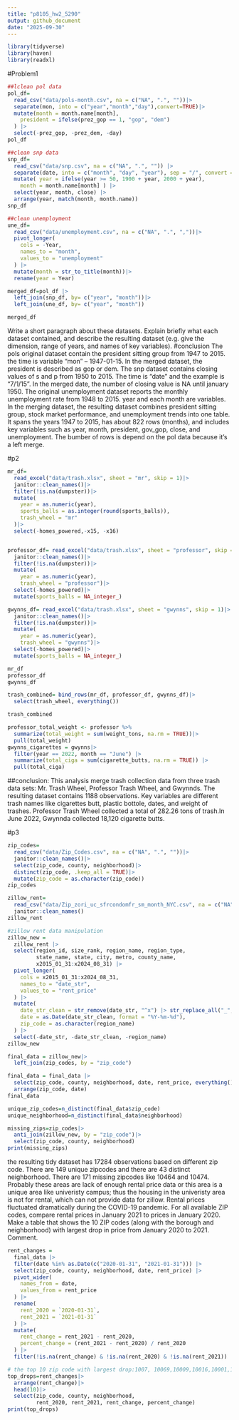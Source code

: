 ```yaml
---
title: "p8105_hw2_5290"
output: github_document
date: "2025-09-30"
---
```


```r
library(tidyverse)
library(haven)
library(readxl)
```

#Problem1
```r
##lclean pol data
pol_df=
  read_csv("data/pols-month.csv", na = c("NA", ".", ""))|>
  separate(mon, into = c("year","month","day"),convert=TRUE)|>
  mutate(month = month.name[month],
    president = ifelse(prez_gop == 1, "gop", "dem")
  ) |>
  select(-prez_gop, -prez_dem, -day)
pol_df

```
```r
##clean snp data
snp_df=
  read_csv("data/snp.csv", na = c("NA", ".", "")) |>
  separate(date, into = c("month", "day", "year"), sep = "/", convert = TRUE) |>
  mutate( year = ifelse(year >= 50, 1900 + year, 2000 + year),
    month = month.name[month] ) |>
  select(year, month, close) |>
  arrange(year, match(month, month.name))
snp_df
```
```r
##clean unemployment
une_df=
  read_csv("data/unemployment.csv", na = c("NA", ".", ","))|>
  pivot_longer(
    cols = -Year,
    names_to = "month",
    values_to = "unemployment"
  ) |>
  mutate(month = str_to_title(month))|>
  rename(year = Year)


```
```r
merged_df=pol_df |>
  left_join(snp_df, by= c("year", "month"))|>
  left_join(une_df, by= c("year", "month"))

merged_df
```
Write a short paragraph about these datasets. Explain briefly what each dataset contained, and describe the resulting dataset (e.g. give the dimension, range of years, and names of key variables).
#conclusion
The pols original dataset contain the president sitting group from 1947 to 2015. the time is variable "mon" -- 1947-01-15. In the merged dataset, the president is described as gop or dem. 
The snp dataset contains closing values of s and p from 1950 to 2015. The time is "date" and the example is "7/1/15". In the merged date, the number of closing value is NA until january 1950. 
The original unemployment dataset reports the monthly unemployment rate from 1948 to 2015. year and each month are variables.
In the merging dataset, the resulting dataset combines president sitting group, stock market performance, and unemployment trends into one table. It spans the years 1947 to 2015, has about 822 rows (months), and includes key variables such as year, month, president, gov_gop, close, and unemployment. The bumber of rows is depend on the pol data because it's a left merge. 

#p2
```r
mr_df= 
  read_excel("data/trash.xlsx", sheet = "mr", skip = 1)|>
  janitor::clean_names()|>
  filter(!is.na(dumpster))|>
  mutate(
    year = as.numeric(year),
    sports_balls = as.integer(round(sports_balls)),
    trash_wheel = "mr"
  )|>
  select(-homes_powered,-x15, -x16)


professor_df= read_excel("data/trash.xlsx", sheet = "professor", skip = 1)|>
  janitor::clean_names()|>
  filter(!is.na(dumpster))|>
  mutate(
    year = as.numeric(year),
    trash_wheel = "professor")|>
  select(-homes_powered)|>
  mutate(sports_balls = NA_integer_)

gwynns_df= read_excel("data/trash.xlsx", sheet = "gwynns", skip = 1)|>
  janitor::clean_names()|>
  filter(!is.na(dumpster))|>
  mutate(
    year = as.numeric(year),
    trash_wheel = "gwynns")|>
  select(-homes_powered)|>
  mutate(sports_balls = NA_integer_)
```
```r
mr_df
professor_df
gwynns_df
```




```r
trash_combined= bind_rows(mr_df, professor_df, gwynns_df)|> 
  select(trash_wheel, everything())

trash_combined

```
```r
professor_total_weight <- professor %>%   
  summarize(total_weight = sum(weight_tons, na.rm = TRUE))|>
  pull(total_weight)                   
gwynns_cigarettes = gwynns|>        
  filter(year == 2022, month == "June") |> 
  summarize(total_ciga = sum(cigarette_butts, na.rm = TRUE)) |> 
  pull(total_ciga)   

```

##conclusion:
This analysis merge trash collection data from three trash data sets: Mr. Trash Wheel, Professor Trash Wheel, and Gwynnds. The resulting dataset contains 1188 observations. Key variables are different trash names like cigarettes butt, plastic bottole, dates, and weight of trashes. Professor Trash Wheel collected a total of 282.26 tons of trash.In June 2022, Gwynnda collected 18,120 cigarette butts.

#p3
```r
zip_codes=
  read_csv("data/Zip_Codes.csv", na = c("NA", ".", ""))|>
  janitor::clean_names()|>
  select(zip_code, county, neighborhood)|>
  distinct(zip_code, .keep_all = TRUE)|>
  mutate(zip_code = as.character(zip_code))
zip_codes

zillow_rent=
  read_csv("data/Zip_zori_uc_sfrcondomfr_sm_month_NYC.csv", na = c("NA", ".", ""))|>
  janitor::clean_names()
zillow_rent
```

```r
#zillow rent data manipulation
zillow_new = 
  zillow_rent |>
  select(region_id, size_rank, region_name, region_type, 
         state_name, state, city, metro, county_name,
         x2015_01_31:x2024_08_31) |>
  pivot_longer(
    cols = x2015_01_31:x2024_08_31,
    names_to = "date_str",
    values_to = "rent_price"
  ) |>
  mutate(
    date_str_clean = str_remove(date_str, "^x") |> str_replace_all("_", "-"),
    date = as.Date(date_str_clean, format = "%Y-%m-%d"),
    zip_code = as.character(region_name)
  ) |>
  select(-date_str, -date_str_clean, -region_name)
zillow_new


```


```r
final_data = zillow_new|>
  left_join(zip_codes, by = "zip_code")

final_data = final_data |>
  select(zip_code, county, neighborhood, date, rent_price, everything()) %>%
  arrange(zip_code, date)
final_data
```

```r
unique_zip_codes=n_distinct(final_data$zip_code)
unique_neighborhood=n_distinct(final_data$neighborhood)

missing_zips=zip_codes|>
  anti_join(zillow_new, by = "zip_code")|>
  select(zip_code, county, neighborhood)
print(missing_zips)
```
the resulting tidy dataset has 17284 observations based on different zip code. There are 149 unique zipcodes and there are 43 distinct neighborhood. There are 171 missing zipcodes like 10464 and 10474. Probably these areas are lack of enough rental price data or this area is a unique area like univeristy campus; thus the housing in the univeristy area is not for rental, which can not provide data for zillow. 
Rental prices fluctuated dramatically during the COVID-19 pandemic. For all available ZIP codes, compare rental prices in January 2021 to prices in January 2020. Make a table that shows the 10 ZIP codes (along with the borough and neighborhood) with largest drop in price from January 2020 to 2021. Comment.
```r
rent_changes = 
  final_data |>
  filter(date %in% as.Date(c("2020-01-31", "2021-01-31"))) |>
  select(zip_code, county, neighborhood, date, rent_price) |>
  pivot_wider(
    names_from = date,
    values_from = rent_price
  ) |>
  rename(
    rent_2020 = `2020-01-31`,
    rent_2021 = `2021-01-31`
  ) |>
  mutate(
    rent_change = rent_2021 - rent_2020,
    percent_change = (rent_2021 - rent_2020) / rent_2020
  ) |>
  filter(!is.na(rent_change) & !is.na(rent_2020) & !is.na(rent_2021))

# the top 10 zip code with largest drop:1007, 10069,10009,10016,10001,10002,10004,10038,10012,10010
top_drops=rent_changes|>
  arrange(rent_change)|>
  head(10)|>
  select(zip_code, county, neighborhood, 
         rent_2020, rent_2021, rent_change, percent_change)
print(top_drops)
```









